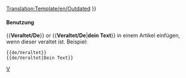 <noinclude>[[Translation:Template/en/Outdated]]</noinclude><noinclude></noinclude>{{en/Ambox| type  = content
| image = en/Outdated content.png | alt = Outdated content
| text  = <strong>Diese Seite ist veraltet</strong><br />
Dieser Artikel/Teil ist veraltet. Der Inhalt ist möglicherweise nicht mehr in Übereinstimmung mit der neuesten Version des Spiels. Bitte diesen Artikel aktualisieren. {{#IF: {{{1|}}} |<br>{{{1}}}|}}
}}<includeonly>{{{2|[[Category:en/Articles to be updated]]}}}</includeonly><noinclude>

====Benutzung====
<nowiki>{{</nowiki>'''Veraltet/De'''<nowiki>}}</nowiki> or <nowiki>{{</nowiki>'''Veraltet/De'''|'''dein Text'''<nowiki>}}</nowiki> in einem Artikel einfügen, wenn dieser veraltet ist. Beispiel:
<pre>
{{de/Veraltet}} 
{{de/Veraltet|Dein Text}}
</pre>

[[Category:en/Templates|V]]
</noinclude>